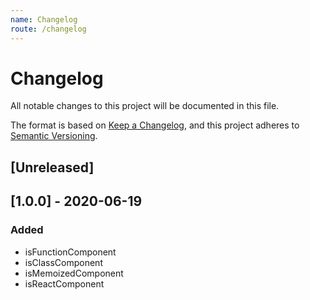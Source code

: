 ```yaml
---
name: Changelog
route: /changelog
---
```

# Changelog
All notable changes to this project will be documented in this file.

The format is based on [Keep a Changelog](https://keepachangelog.com/en/1.0.0/),
and this project adheres to [Semantic Versioning](https://semver.org/spec/v2.0.0.html).

## [Unreleased]

## [1.0.0] - 2020-06-19
### Added
- isFunctionComponent
- isClassComponent
- isMemoizedComponent
- isReactComponent
